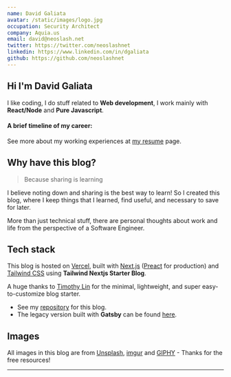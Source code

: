 ```yaml
---
name: David Galiata
avatar: /static/images/logo.jpg
occupation: Security Architect
company: Aquia.us
email: david@neoslash.net
twitter: https://twitter.com/neoslashnet
linkedin: https://www.linkedin.com/in/dgaliata
github: https://github.com/neoslashnet
---
```



## Hi <Twemoji emoji="waving hand" /> I'm David Galiata

I like coding, I do stuff related to **Web development**, I work mainly with **React/Node** and **Pure Javascript**.

#### A brief timeline of my career:

<Timeline />

See more about my working experiences at [my resume](/resume) page.

## Why have this blog?

> Because sharing is learning

I believe noting down and sharing is the best way to learn! So I created this blog, where I keep things that I learned, find useful, and necessary to save for later.

More than just technical stuff, there are personal thoughts about work and life from the perspective of a Software Engineer.

## Tech stack

This blog is hosted on [Vercel](https://vercel.com/), built with [Next.js](https://nextjs.org/) ([Preact](https://preactjs.com/) for production) and [Tailwind CSS](https://tailwindcss.com/) using **Tailwind Nextjs Starter Blog**.

A huge thanks to [Timothy Lin](https://twitter.com/timlrxx) for the minimal, lightweight, and super easy-to-customize blog starter.

- See my [repository](https://github.com/hta218/leo-blog) for this blog.
- The legacy version built with **Gatsby** can be found [here](https://leo-blog-legacy.vercel.app/).

## Images

All images in this blog are from [Unsplash](https://unsplash.com/), [imgur](https://imgur.com) and [GIPHY](https://giphy.com/) - Thanks for the free resources!

---
